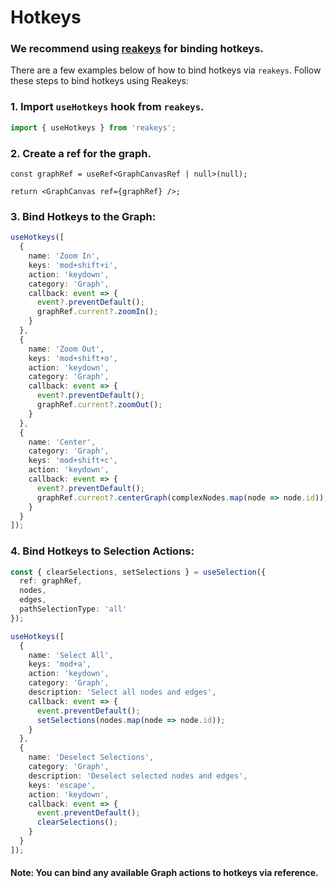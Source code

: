 
<Meta title="Docs/Advanced/Hotkeys" />

# Hotkeys

### We recommend using [reakeys](https://github.com/reaviz/reakeys) for binding hotkeys.

There are a few examples below of how to bind hotkeys via `reakeys`.
Follow these steps to bind hotkeys using Reakeys:

### 1. Import `useHotkeys` hook from `reakeys`.

```ts
import { useHotkeys } from 'reakeys';
```

### 2. Create a ref for the graph.

```tsx
const graphRef = useRef<GraphCanvasRef | null>(null);

return <GraphCanvas ref={graphRef} />;
```

### 3. Bind Hotkeys to the Graph:

```ts
useHotkeys([
  {
    name: 'Zoom In',
    keys: 'mod+shift+i',
    action: 'keydown',
    category: 'Graph',
    callback: event => {
      event?.preventDefault();
      graphRef.current?.zoomIn();
    }
  },
  {
    name: 'Zoom Out',
    keys: 'mod+shift+o',
    action: 'keydown',
    category: 'Graph',
    callback: event => {
      event?.preventDefault();
      graphRef.current?.zoomOut();
    }
  },
  {
    name: 'Center',
    category: 'Graph',
    keys: 'mod+shift+c',
    action: 'keydown',
    callback: event => {
      event?.preventDefault();
      graphRef.current?.centerGraph(complexNodes.map(node => node.id));
    }
  }
]);
```

### 4. Bind Hotkeys to Selection Actions:

```ts
const { clearSelections, setSelections } = useSelection({
  ref: graphRef,
  nodes,
  edges,
  pathSelectionType: 'all'
});

useHotkeys([
  {
    name: 'Select All',
    keys: 'mod+a',
    action: 'keydown',
    category: 'Graph',
    description: 'Select all nodes and edges',
    callback: event => {
      event.preventDefault();
      setSelections(nodes.map(node => node.id));
    }
  },
  {
    name: 'Deselect Selections',
    category: 'Graph',
    description: 'Deselect selected nodes and edges',
    keys: 'escape',
    action: 'keydown',
    callback: event => {
      event.preventDefault();
      clearSelections();
    }
  }
]);
```

#### Note: You can bind any available Graph actions to hotkeys via reference.
